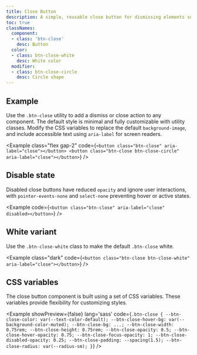```yaml
---
title: Close Button
description: A simple, reusable close button for dismissing elements such as modals, toasts, drawers, and alerts.
toc: true
classNames:
  component:
  - class: 'btn-close'
    desc: Button
  color:
  - class: btn-close-white
    desc: White color
  modifier:
  - class: btn-close-circle
    desc: Circle shape
---
```


## Example

Use the `.btn-close` utility to add a dismiss or close action to any component. The default style is minimal and fully customizable with utility classes. Modify the CSS variables to replace the default `background-image`, and include accessible text using `aria-label` for screen readers.

<Example class="flex gap-2"
  code={`<button class="btn-close" aria-label="close"></button>
  <button class="btn-close btn-close-circle" aria-label="close"></button>`}
/>

## Disable state

Disabled close buttons have reduced `opacity` and ignore user interactions, with `pointer-events-none` and `select-none` preventing hover or active states.

<Example 
  code={`<button class="btn-close" aria-label="close" disabled></button>`}
/>

## White variant

Use the `.btn-close-white` class to make the default `.btn-close` white.

<Example class="dark"
  code={`<button class="btn-close btn-close-white" aria-label="close"></button>`}
/>

## CSS variables

The close button component is built using a set of CSS variables. These variables provide flexibility for customizing styles.

<Example showPreview={false} lang='sass' code={`.btn-close {
    --btn-close-color: var(--text-color-default);
    --btn-close-hover-bg: var(--background-color-muted);
    --btn-close-bg: ...;
    --btn-close-width: 0.75rem;
    --btn-close-height: 0.75rem;
    --btn-close-opacity: 0.5;
    --btn-close-hover-opacity: 0.75;
    --btn-close-focus-opacity: 1;
    --btn-close-disabled-opacity: 0.25;
    --btn-close-padding: --spacing(1.5);
    --btn-close-radius: var(--radius-sm);
  }`} />

